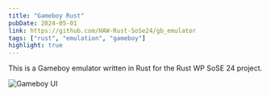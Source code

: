 ```yaml
---
title: "Gameboy Rust"
pubDate: 2024-05-01
link: https://github.com/HAW-Rust-SoSe24/gb_emulator
tags: ["rust", "emulation", "gameboy"]
highlight: true
---
```


This is a Gameboy emulator written in Rust for the Rust WP SoSE 24 project.

![Gameboy UI](images/gameboy.png "A showcase of the Gameboy emulator")